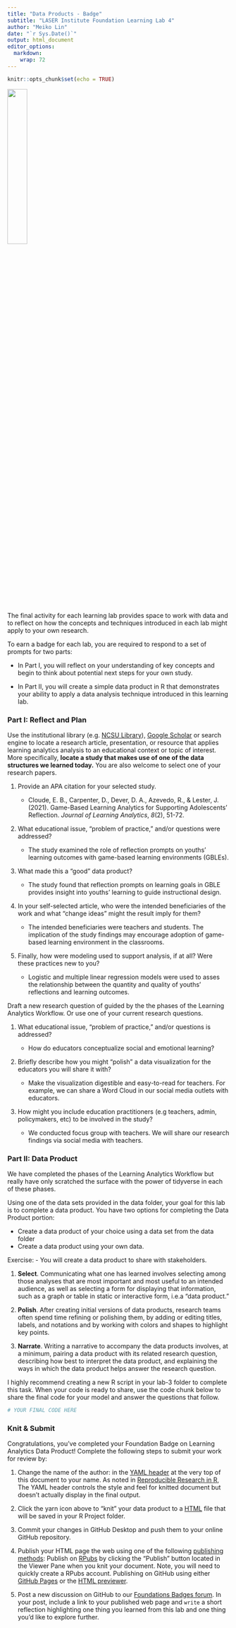```yaml
---
title: "Data Products - Badge"
subtitle: "LASER Institute Foundation Learning Lab 4"
author: "Meiko Lin"
date: "`r Sys.Date()`"
output: html_document
editor_options: 
  markdown: 
    wrap: 72
---
```


```r
knitr::opts_chunk$set(echo = TRUE)
```

![](img/dataproduct_badge.png){width="30%"}

The final activity for each learning lab provides space to work with
data and to reflect on how the concepts and techniques introduced in
each lab might apply to your own research.

To earn a badge for each lab, you are required to respond to a set of
prompts for two parts:

-   In Part I, you will reflect on your understanding of key concepts
    and begin to think about potential next steps for your own study.

-   In Part II, you will create a simple data product in R that
    demonstrates your ability to apply a data analysis technique
    introduced in this learning lab.

### Part I: Reflect and Plan

Use the institutional library (e.g. [NCSU
Library](https://www.lib.ncsu.edu/#articles)), [Google
Scholar](https://scholar.google.com/) or search engine to locate a
research article, presentation, or resource that applies learning
analytics analysis to an educational context or topic of interest. More
specifically, **locate a study that makes use of one of the data
structures we learned today.** You are also welcome to select one of
your research papers.

1.  Provide an APA citation for your selected study.

    -   Cloude, E. B., Carpenter, D., Dever, D. A., Azevedo, R., &
        Lester, J. (2021). Game-Based Learning Analytics for Supporting
        Adolescents' Reflection. *Journal of Learning Analytics*,
        *8*(2), 51-72.

2.  What educational issue, "problem of practice," and/or questions were
    addressed?

    -   The study examined the role of reflection prompts on youths'
        learning outcomes with game-based learning environments (GBLEs).

3.  What made this a "good" data product?

    -   The study found that reflection prompts on learning goals in
        GBLE provides insight into youths' learning to guide
        instructional design.

4.  In your self-selected article, who were the intended beneficiaries
    of the work and what "change ideas" might the result imply for them?

    -   The intended beneficiaries were teachers and students. The
        implication of the study findings may encourage adoption of
        game-based learning environment in the classrooms.

5.  Finally, how were modeling used to support analysis, if at all? Were
    these practices new to you?

    -   Logistic and multiple linear regression models were used to
        asses the relationship between the quantity and quality of
        youths' reflections and learning outcomes.

Draft a new research question of guided by the the phases of the
Learning Analytics Workflow. Or use one of your current research
questions.

1.  What educational issue, "problem of practice," and/or questions is
    addressed?

    -   How do educators conceptualize social and emotional learning?

2.  Briefly describe how you might "polish" a data visualization for the
    educators you will share it with?

    -   Make the visualization digestible and easy-to-read for teachers.
        For example, we can share a Word Cloud in our social media
        outlets with educators.

3.  How might you include education practitioners (e.g teachers, admin,
    policymakers, etc) to be involved in the study?

    -   We conducted focus group with teachers. We will share our
        research findings via social media with teachers.

### Part II: Data Product

We have completed the phases of the Learning Analytics Workflow but
really have only scratched the surface with the power of tidyverse in
each of these phases.

Using one of the data sets provided in the data folder, your goal for
this lab is to complete a data product. You have two options for
completing the Data Product portion:

-   Create a data product of your choice using a data set from the data
    folder
-   Create a data product using your own data.

Exercise: - You will create a data product to share with stakeholders.

1.  **Select**. Communicating what one has learned involves selecting
    among those analyses that are most important and most useful to an
    intended audience, as well as selecting a form for displaying that
    information, such as a graph or table in static or interactive form,
    i.e.a "data product."

2.  **Polish**. After creating initial versions of data products,
    research teams often spend time refining or polishing them, by
    adding or editing titles, labels, and notations and by working with
    colors and shapes to highlight key points.

3.  **Narrate**. Writing a narrative to accompany the data products
    involves, at a minimum, pairing a data product with its related
    research question, describing how best to interpret the data
    product, and explaining the ways in which the data product helps
    answer the research question.

I highly recommend creating a new R script in your lab-3 folder to
complete this task. When your code is ready to share, use the code chunk
below to share the final code for your model and answer the questions
that follow.

```r
# YOUR FINAL CODE HERE
```

### Knit & Submit

Congratulations, you've completed your Foundation Badge on Learning
Analytics Data Product! Complete the following steps to submit your work
for review by:

1.  Change the name of the author: in the [YAML
    header](https://monashdatafluency.github.io/r-rep-res/yaml-header.html)
    at the very top of this document to your name. As noted in
    [Reproducible Research in
    R](https://monashdatafluency.github.io/r-rep-res/index.html), The
    YAML header controls the style and feel for knitted document but
    doesn't actually display in the final output.

2.  Click the yarn icon above to "knit" your data product to a
    [HTML](https://bookdown.org/yihui/rmarkdown/html-document.html) file
    that will be saved in your R Project folder.

3.  Commit your changes in GitHub Desktop and push them to your online
    GitHub repository.

4.  Publish your HTML page the web using one of the following
    [publishing methods](https://rpubs.com/cathydatascience/518692):
    Publish on [RPubs](https://rpubs.com/) by clicking the "Publish"
    button located in the Viewer Pane when you knit your document. Note,
    you will need to quickly create a RPubs account. Publishing on
    GitHub using either [GitHub Pages](https://pages.github.com/) or the
    [HTML previewer](http://htmlpreview.github.io/).

5.  Post a new discussion on GitHub to our [Foundations Badges
    forum](https://github.com/orgs/laser-institute/teams/foundations/discussions/2).
    In your post, include a link to your published web page and `write`
    a short reflection highlighting one thing you learned from this lab
    and one thing you'd like to explore further.
